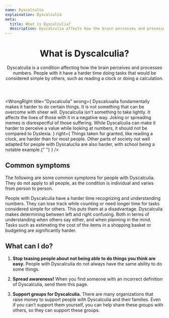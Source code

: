 ```yaml
---
name: Dyscalculia
explaination: Dyscalculia
meta:
  title: What is Dyscalculia?
  description: Dyscalculia affects how the brain perceives and processes numbers. Reading a clock or calculating something may be hard.
---
```


<Header>

# What is Dyscalculia?

Dyscalculia is a condition affecting how the brain perceives and processes numbers. People with it have a harder time doing tasks that would be considered simple by others, such as reading a clock or doing a calculation.

</Header>

<Main>

<WrongRight
  title="Dyscalculia"
  wrong={
    <Definition>
      <DefinitionItem summary="Being lazy">
        Dyscalcualia fundamentally makes it harder to do certain things. It is
        not something that can be overcome with sheer will.
      </DefinitionItem>
      <DefinitionItem summary="A joke or meme">
        Dyscalculia isn't something to take lightly. It affects the lives of
        those with it in a negative way. Joking or spreading memes is
        disrespectful of those suffering.
      </DefinitionItem>
      <DefinitionItem summary="“Math dyslexia”">
        While Dyscalculia can make it harder to perceive a value while looking
        at numbers, it should not be compared to Dyslexia.
      </DefinitionItem>
    </Definition>
  }
  right={
    <Definition>
      <DefinitionItem summary="Frustrating">
        Things taken for granted, like reading a clock, are harder than for most
        people. Other parts of society not well adapted for people with
        Dyscaluclia are also harder, with school being a notable example.{" "}
      </DefinitionItem>
    </Definition>
  }
/>

<section>

## Common symptoms

The following are some common symptoms for people with Dyscalculia. They do not apply to all people, as the condition is individual and varies from person to person.

<Definition>
  <DefinitionItem summary="Difficulty doing math">
    People with Dyscalculia have a harder time recognizing and understanding
    numbers. They can lose track while counting or need longer time for tasks
    considered simple for others. This puts them at a disadvantage.
  </DefinitionItem>
  <DefinitionItem summary="Harder to determine between left and right">
    Dyscalculia makes determining between left and right confusing. Both in
    terms of understanding when others say either, and when planning in the
    mind.
  </DefinitionItem>
  <DefinitionItem summary="Difficulty budgeting and keeping track of money">
    Tasks such as estimating the cost of the items in a shopping basket or
    budgeting are significantly harder.
  </DefinitionItem>
</Definition>

</section>

<section>

## What can I do?

1. **Stop teasing people about not being able to do things you think are easy.** People with Dyscalculia do not always have the same ability to do some things.

2. **Spread awareness!** When you find someone with an incorrect definition of Dyscalculia, send them this page.

3. **Support groups for Dyscalculia.** There are many organizations that raise money to support people with Dyscalculia and their families. Even if you can’t support them yourself, you can help share these groups with others, so they can support these groups.

</section>

<DocLinkBanner url="https://docs.google.com/document/d/1MQaXdcVT7UOjDLM-NuLacpMpulG-sDJbMjja7dKKfq4/edit?usp=sharing" />

</Main>
